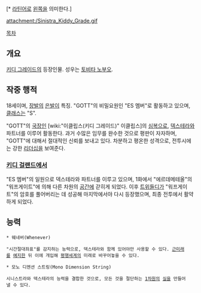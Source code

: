 {{{+1 シニストラ / Sinistra }}}[* [[라틴어]]로 [[왼쪽]]을 의미한다.]

attachment:/Sinistra_Kiddy_Grade.gif

[[목차]]

== 개요 ==
[[키디 그레이드]]의 등장인물. 성우는 [[토비타 노부오]].

== 작중 행적 ==
18세이며, [[장발]]의 [[은발]]이 특징. "GOTT"의 비밀요원인 "ES 멤버"로 활동하고 있으며, [[클래스]]는 "S".

"GOTT"의 [[국장]]인 [wiki:"이클립스(키디 그레이드)" 이클립스]의 [[심복]]으로, [[덱스테라]]와 파트너를 이루어 활동한다. 과거 수많은 임무를 완수한 것으로 평판이 자자하며, "GOTT"에 대해서 절대적인 신뢰를 보내고 있다. 차분하고 평온한 성격으로, 전투시에는 강한 [[리더십]]을 보여준다.

=== [[키디 걸랜드]]에서 ===
"ES 멤버"의 일원으로 덱스테라와 파트너를 이루고 있으며, 1화에서 "에르데메테올"의 "워프게이트"에 의해 다른 차원의 [[공간]]에 갇히게 되었다. 이후 [[트위들디]]가 "워프게이트"의 암호를 풀어버리는 데 성공해 마지막에서야 다시 등장했으며, 최종 전투에서 활약하게 되었다.

== 능력 ==
 * 웨네버(Whenever)

 "시간절대좌표"를 감지하는 능력으로, 덱스테라와 함께 있어야만 사용할 수 있다. [[근미래]]를 [[예지]]한 뒤 이에 개입해 [[평행세계]]의 미래로 바꾸어놓을 수 있다.

 * 모노 디멘션 스트링(Mono Dimension String)

 시니스트라와 덱스테라의 능력을 결합한 것으로, 모든 것을 절단하는 [[1차원]]의 [[실]]을 만들어낼 수 있다.
